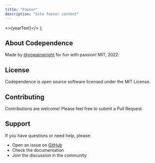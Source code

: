 ```yaml
---
title: "Footer"
description: "Site footer content"
---
```

  <>{yearText}</>
);

## About Codependence

<section>

Made by [@yowainwright](https://github.com/yowainwright) for fun with passion! MIT, 2022<Year />

</section>

## License

Codependence is open source software licensed under the MIT License.

## Contributing

Contributions are welcome! Please feel free to submit a Pull Request.

## Support

If you have questions or need help, please:
- Open an issue on [GitHub](https://github.com/yowainwright/codependence/issues)
- Check the documentation
- Join the discussion in the community
